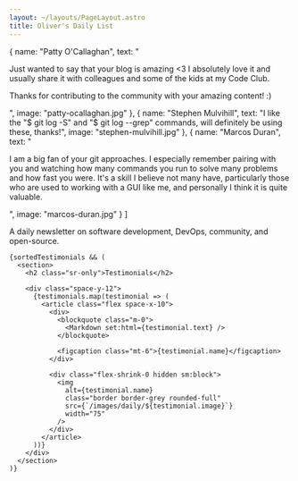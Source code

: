 ```yaml
---
layout: ~/layouts/PageLayout.astro
title: Oliver's Daily List
---
```



  {
    name: "Patty O'Callaghan",
    text: "<p>Just wanted to say that your blog is amazing <3 I absolutely love it and usually share it with colleagues and some of the kids at my Code Club.</p><p>Thanks for contributing to the community with your amazing content! :)</p>",
    image: "patty-ocallaghan.jpg"
  },
  {
    name: "Stephen Mulvihill",
    text: "I like the \"$ git log -S\" and \"$ git log --grep\" commands, will definitely be using these, thanks!",
    image: "stephen-mulvihill.jpg"
  },
  {
    name: "Marcos Duran",
    text: "<p>    I am a big fan of your git approaches. I especially remember pairing with you and watching how many commands you run to solve many problems and how fast you were. It's a skill I believe not many have, particularly those who are used to working with a GUI like me, and personally I think it is quite valuable.</p>",
    image: "marcos-duran.jpg"
  }
]


A daily newsletter on software development, DevOps, community, and open-source. 

<div class="space-y-12">
  <div class="space-y-20">
    <DailyEmailForm />

    {sortedTestimonials && (
      <section>
        <h2 class="sr-only">Testimonials</h2>

        <div class="space-y-12">
          {testimonials.map(testimonial => (
            <article class="flex space-x-10">
              <div>
                <blockquote class="m-0">
                  <Markdown set:html={testimonial.text} />
                </blockquote>
  
                <figcaption class="mt-6">{testimonial.name}</figcaption>
              </div>

              <div class="flex-shrink-0 hidden sm:block">
                <img
                  alt={testimonial.name}
                  class="border border-grey rounded-full"
                  src={`/images/daily/${testimonial.image}`}
                  width="75"
                />
              </div>
            </article>
          ))}
        </div>
      </section>
    )}
  </div>

  <AboutMe />
</div>
